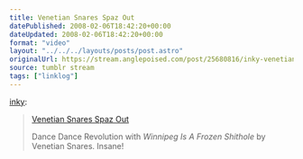 ```yaml
---
title: Venetian Snares Spaz Out
datePublished: 2008-02-06T18:42:20+00:00
dateUpdated: 2008-02-06T18:42:20+00:00
format: "video"
layout: "../../../layouts/posts/post.astro"
originalUrl: https://stream.anglepoised.com/post/25680816/inky-venetian-snares-spaz-out-dance-dance
source: tumblr stream
tags: ["linklog"]
---
```



<YouTube id="https://www.youtube.com/watch?v=-nXBuy2AksQ" />

[inky][1]:

> [Venetian Snares Spaz Out][2]
>
> Dance Dance Revolution with _Winnipeg Is A Frozen Shithole_ by Venetian Snares. Insane!

[1]: http://daily.boxofjunk.ws/post/25670778
[2]: http://www.youtube.com/watch?v=-nXBuy2AksQ
